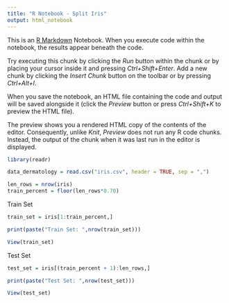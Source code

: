 ```yaml
---
title: "R Notebook - Split Iris"
output: html_notebook
---
```


This is an [R Markdown](http://rmarkdown.rstudio.com) Notebook. When you execute code within the notebook, the results appear beneath the code. 

Try executing this chunk by clicking the *Run* button within the chunk or by placing your cursor inside it and pressing *Ctrl+Shift+Enter*. 
Add a new chunk by clicking the *Insert Chunk* button on the toolbar or by pressing *Ctrl+Alt+I*.

When you save the notebook, an HTML file containing the code and output will be saved alongside it (click the *Preview* button or press *Ctrl+Shift+K* to preview the HTML file).

The preview shows you a rendered HTML copy of the contents of the editor. Consequently, unlike *Knit*, *Preview* does not run any R code chunks. Instead, the output of the chunk when it was last run in the editor is displayed.


```r
library(readr)
```


```r
data_dermatology = read.csv("iris.csv", header = TRUE, sep = ",")
```


```r
len_rows = nrow(iris)
train_percent = floor(len_rows*0.70)

```
Train Set
```r
train_set = iris[1:train_percent,]
```

```r
print(paste("Train Set: ",nrow(train_set)))
```

```r
View(train_set)
```

Test Set
```r
test_set = iris[(train_percent + 1):len_rows,]
```



```r
print(paste("Test Set: ",nrow(test_set)))
```
```r
View(test_set)
```